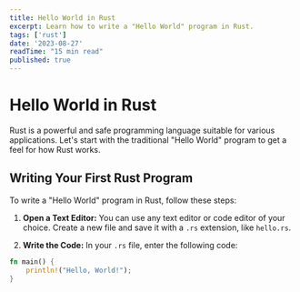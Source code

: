 ```yaml
---
title: Hello World in Rust
excerpt: Learn how to write a "Hello World" program in Rust.
tags: ['rust']
date: '2023-08-27'
readTime: "15 min read"
published: true
---
```


# Hello World in Rust

Rust is a powerful and safe programming language suitable for various applications. Let's start with the traditional "Hello World" program to get a feel for how Rust works.

## Writing Your First Rust Program

To write a "Hello World" program in Rust, follow these steps:

1. **Open a Text Editor:** You can use any text editor or code editor of your choice. Create a new file and save it with a `.rs` extension, like `hello.rs`.

2. **Write the Code:** In your `.rs` file, enter the following code:

```rust
fn main() {
    println!("Hello, World!");
}
```
